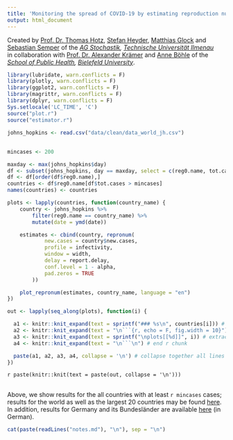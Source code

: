 ```yaml
---
title: 'Monitoring the spread of COVID-19 by estimating reproduction numbers over time'
output: html_document
---
```


Created by
[Prof. Dr. Thomas Hotz](https://www.tu-ilmenau.de/stochastik/team/thomas-hotz/),
[Stefan Heyder](https://www.tu-ilmenau.de/stochastik/team/stefan-heyder/),
[Matthias Glock](https://www.tu-ilmenau.de/stochastik/team/matthias-glock/)
and [Sebastian Semper](https://www.tu-ilmenau.de/stochastik/team/sebastian-semper/)
of the
*[AG Stochastik](https://www.tu-ilmenau.de/stochastik/), [Technische Universität Ilmenau](https://www.tu-ilmenau.de/)*
<br/>
in collaboration with
[Prof. Dr. Alexander Krämer](https://ekvv.uni-bielefeld.de/pers_publ/publ/PersonDetail.jsp?personId=21463&lang=de)
and
[Anne Böhle](anne.boehle@uni-bielefeld.de)
of the
*[School of Public Health](https://www.uni-bielefeld.de/gesundhw/index.html), [Bielefeld University](https://www.uni-bielefeld.de/)*.

```r
library(lubridate, warn.conflicts = F)
library(plotly, warn.conflicts = F)
library(ggplot2, warn.conflicts = F)
library(magrittr, warn.conflicts = F)
library(dplyr, warn.conflicts = F)
Sys.setlocale('LC_TIME', 'C')
source("plot.r")
source("estimator.r")
```

```r
johns_hopkins <- read.csv("data/clean/data_world_jh.csv")
```

## {.tabset .tabset-fade}

<!--
See https://github.com/rstudio/flexdashboard/issues/80#issuecomment-247139450
on generating tabs in rmarkdown automatically
-->
```r
mincases <- 200

maxday <- max(johns_hopkins$day)
df <- subset(johns_hopkins, day == maxday, select = c(reg0.name, tot.cases))
df <- df[order(df$reg0.name),]
countries <- df$reg0.name[df$tot.cases > mincases]
names(countries) <- countries

plots <- lapply(countries, function(country_name) {
    country <- johns_hopkins %>%
        filter(reg0.name == country_name) %>%
        mutate(date = ymd(date))

    estimates <- cbind(country, repronum(
            new.cases = country$new.cases,
            profile = infectivity,
            window = width,
            delay = report.delay,
            conf.level = 1 - alpha,
            pad.zeros = TRUE
        ))

    plot_repronum(estimates, country_name, language = "en")
})

out <- lapply(seq_along(plots), function(i) {

  a1 <- knitr::knit_expand(text = sprintf("### %s\n", countries[i])) # tab header, auto extracts names of `hcs`
  a2 <- knitr::knit_expand(text = "\n```{r, echo = F, fig.width = 10}") # start r chunk
  a3 <- knitr::knit_expand(text = sprintf("\nplots[[%d]]", i)) # extract graphs by "writing" out `hcs[[1]]`, `hcs[[2]]` etc. to be rendered later
  a4 <- knitr::knit_expand(text = "\n```\n") # end r chunk

  paste(a1, a2, a3, a4, collapse = '\n') # collapse together all lines with newline separator
})
```

`r paste(knitr::knit(text = paste(out, collapse = '\n')))`

##

Above, we show results for the all countries with at least `r mincases` cases; results for the world as well as the largest 20 countries may be found [here](index.html). In addition,  results for Germany and its Bundesländer are available [here](RKI.html) (in German).

```r
cat(paste(readLines("notes.md"), "\n"), sep = "\n")
```

